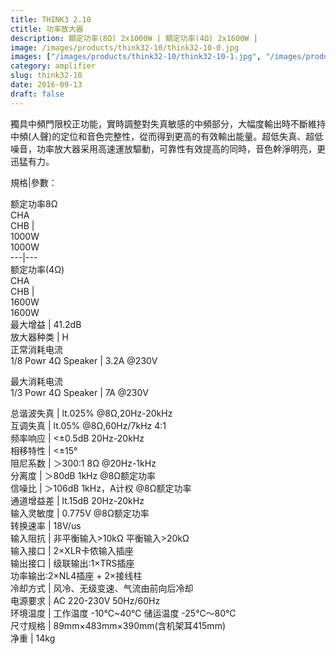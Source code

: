 ```yaml
---
title: THINK3 2.10
ctitle: 功率放大器
description: 額定功率(8Ω) 2x1000W | 額定功率(4Ω) 2x1600W | 
image: /images/products/think32-10/think32-10-0.jpg
images: ["/images/products/think32-10/think32-10-1.jpg", "/images/products/think32-10/think32-10-2.jpg"]
category: amplifier
slug: think32-10
date: 2016-09-13
draft: false
---
```


  
獨具中頻門限校正功能，實時調整對失真敏感的中頻部分，大幅度輸出時不斷維持中頻(人聲)的定位和音色完整性，從而得到更高的有效輸出能量。超低失真、超低噪音，功率放大器采用高速運放驅動，可靠性有效提高的同時，音色幹淨明亮，更迅猛有力。  
  
  
  
  
規格|參數：  
  
  
  
  
额定功率8Ω  
CHA  
CHB  |    
1000W  
1000W  
---|---  
额定功率(4Ω)  
CHA  
CHB  |    
1600W  
1600W  
最大增益  |  41.2dB   
放大器种类  |  H   
正常消耗电流  
1/8 Powr 4Ω Speaker  |  3.2A @230V  
  
最大消耗电流  
1/3 Powr 4Ω Speaker  |  7A @230V  
  
总谐波失真  |  lt.025% @8Ω,20Hz-20kHz   
互调失真  |  lt.05% @8Ω,60Hz/7kHz 4:1   
频率响应  |  <±0.5dB 20Hz-20kHz   
相移特性  |  <±15°   
阻尼系数  | ＞300:1 8Ω @20Hz-1kHz   
分离度  | ＞80dB 1kHz @8Ω额定功率   
信噪比  | ＞106dB 1kHz，A计权 @8Ω额定功率   
通道增益差  |  lt.15dB 20Hz-20kHz   
输入灵敏度  |  0.775V @8Ω额[](http://www.3g-sys.com/beta1/UploadFiles_5023/201310/2013101516414781.jpg)定功率   
转换速率  |  18V/us[](http://www.3g-sys.com/beta1/UploadFiles_5023/201310/2013101516414781.jpg)  
输入阻抗  |  非平衡输入>10kΩ 平衡输入>20kΩ   
输入接口  |  2×XLR卡侬输入插座   
输出接口  |  级联输出:1×TRS插座  
功率输出:2×NL4插座 + 2×接线柱  
冷却方式  |  风冷、无级变速、气流由前向后冷却   
电源要求  |  AC 220-230V 50Hz/60Hz   
环境温度  |  工作温度 -10℃~40℃  储运温度 -25℃～80℃   
尺寸规格  |  89mm×483mm×390mm(含机架耳415mm)   
净重  |  14kg   
  
  
  
  


